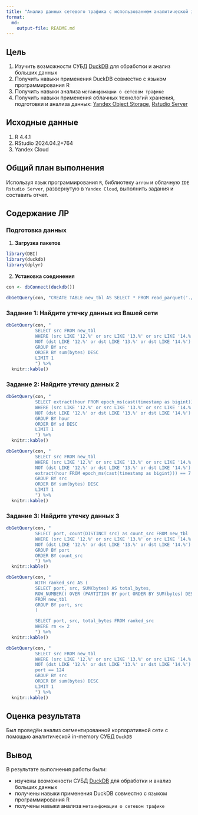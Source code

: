 ```yaml
---
title: "Анализ данных сетевого трафика с использованием аналитической in-memory СУБД DuckDB"
format: 
  md:
    output-file: README.md
---
```


## Цель

1. Изучить возможности СУБД [DuckDB](https://duckdb.org//) для обработки и анализ больших данных
2. Получить навыки применения DuckDB совместно с языком программирования R
3. Получить навыки анализа `метаинфомации о сетевом трафике`
4. Получить навыки применения облачных технологий хранения, подготовки и анализа данных: [Yandex Object Storage](https://yandex.cloud/ru/docs/storage/), [Rstudio Server](https://posit.co/products/open-source/rstudio-server/)

## ️Исходные данные

1.  R 4.4.1
2.  RStudio 2024.04.2+764
3.  Yandex Cloud

## ️Общий план выполнения

Используя язык программирования `R`, библиотеку `arrow` и облачную `IDE Rstudio Server`, развернутую в `Yandex Cloud`, выполнить задания и составить отчет.

## Содержание ЛР

### Подготовка данных

1. **Загрузка пакетов**

```R
library(DBI)
library(duckdb)
library(dplyr)
```

2. **Установка соединения**

```R
con <- dbConnect(duckdb())
```

```R
dbGetQuery(con, "CREATE TABLE new_tbl AS SELECT * FROM read_parquet('./../Lab 7/data/tm_data.pqt');")
```

### Задание 1: Найдите утечку данных из Вашей сети

```R
dbGetQuery(con, "
           SELECT src FROM new_tbl
           WHERE (src LIKE '12.%' or src LIKE '13.%' or src LIKE '14.%') and 
           NOT (dst LIKE '12.%' or dst LIKE '13.%' or dst LIKE '14.%')
           GROUP BY src
           ORDER BY sum(bytes) DESC
           LIMIT 1
           ") %>% 
  knitr::kable()
```

### Задание 2: Найдите утечку данных 2

```R
dbGetQuery(con, "
           SELECT extract(hour FROM epoch_ms(cast(timestamp as bigint))) as hour, STDDEV(bytes) as sd FROM new_tbl
           WHERE (src LIKE '12.%' or src LIKE '13.%' or src LIKE '14.%') and 
           NOT (dst LIKE '12.%' or dst LIKE '13.%' or dst LIKE '14.%')
           GROUP BY hour
           ORDER BY sd DESC
           LIMIT 1
           ") %>%
  knitr::kable()
```

```R
dbGetQuery(con, "
           SELECT src FROM new_tbl
           WHERE (src LIKE '12.%' or src LIKE '13.%' or src LIKE '14.%') and 
           NOT (dst LIKE '12.%' or dst LIKE '13.%' or dst LIKE '14.%') and
           extract(hour FROM epoch_ms(cast(timestamp as bigint))) == 7
           GROUP BY src
           ORDER BY sum(bytes) DESC
           LIMIT 1
           ") %>%
  knitr::kable()
```

### Задание 3: Найдите утечку данных 3

```R
dbGetQuery(con, "
           SELECT port, count(DISTINCT src) as count_src FROM new_tbl
           WHERE (src LIKE '12.%' or src LIKE '13.%' or src LIKE '14.%') and 
           NOT (dst LIKE '12.%' or dst LIKE '13.%' or dst LIKE '14.%')
           GROUP BY port
           ORDER BY count_src
           ") %>%
  knitr::kable()
```

```R
dbGetQuery(con, "
           WITH ranked_src AS (
           SELECT port, src, SUM(bytes) AS total_bytes,
           ROW_NUMBER() OVER (PARTITION BY port ORDER BY SUM(bytes) DESC) AS rn
           FROM new_tbl
           GROUP BY port, src
           )

           SELECT port, src, total_bytes FROM ranked_src
           WHERE rn <= 2
           ") %>%
  knitr::kable()
```

```R
dbGetQuery(con, "
           SELECT src FROM new_tbl
           WHERE (src LIKE '12.%' or src LIKE '13.%' or src LIKE '14.%') and 
           NOT (dst LIKE '12.%' or dst LIKE '13.%' or dst LIKE '14.%') and
           port == 124
           GROUP BY src
           ORDER BY sum(bytes) DESC
           LIMIT 1
           ") %>%
  knitr::kable()
```


## ️Оценка результата

Был проведён анализ сегментированной корпоративной сети с помощью аналитической in-memory СУБД `DuckDB`

## ️Вывод

В результате выполнения работы были:

+ изучены возможности СУБД [DuckDB](https://duckdb.org//) для обработки и анализ больших данных
+ получены навыки применения DuckDB совместно с языком программирования R
+ получены навыки анализа `метаинфомации о сетевом трафике`
